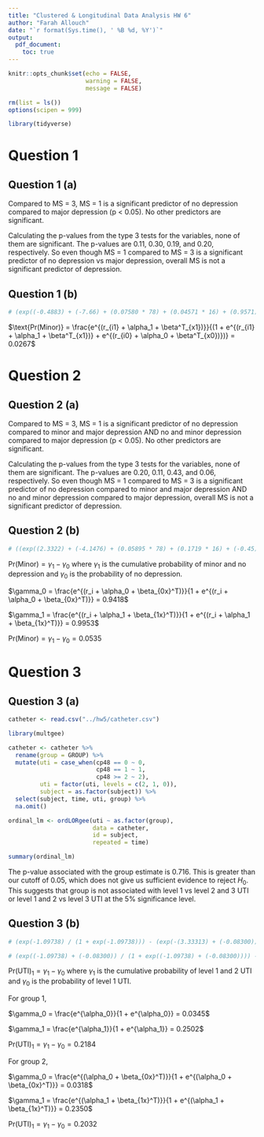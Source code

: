 ```yaml
---
title: "Clustered & Longitudinal Data Analysis HW 6"
author: "Farah Allouch"
date: "`r format(Sys.time(), ' %B %d, %Y')`"
output: 
  pdf_document:
    toc: true
---
```


```r
knitr::opts_chunk$set(echo = FALSE,
                      warning = FALSE,
                      message = FALSE)

rm(list = ls())
options(scipen = 999)

library(tidyverse)
```

\newpage
# Question 1
## Question 1 (a)
Compared to MS = 3, MS = 1 is a significant predictor of no depression compared to major depression (p < 0.05). No other predictors are significant.

Calculating the p-values from the type 3 tests for the variables, none of them are significant. The p-values are 0.11, 0.30, 0.19, and 0.20, respectively. So even though MS = 1 compared to MS = 3 is a significant predictor of no depression vs major depression, overall MS is not a significant predictor of depression.

## Question 1 (b)
```r
# (exp((-0.4883) + (-7.66) + (0.07580 * 78) + (0.04571 * 16) + (0.9571) + (0.05710))) / (1 + (exp((-0.4883) + (-7.66) + (0.07580 * 78) + (0.04571 * 16) + (0.9571) + (0.05710))) + (exp((1.5288) + (-6.0003) + (0.06631 * 78) + (0.1420 * 16) + (-0.1333) + (0.2249))))
```

$\text{Pr(Minor)} = \frac{e^{(r_{i1} + \alpha_1 + \beta^T_{x1})}}{(1 + e^{(r_{i1} + \alpha_1 + \beta^T_{x1})} + e^{(r_{i0} + \alpha_0 + \beta^T_{x0})})} = 0.0267$

\newpage
# Question 2
## Question 2 (a)
Compared to MS = 3, MS = 1 is a significant predictor of no depression compared to minor and major depression AND no and minor depression compared to major depression (p < 0.05). No other predictors are significant.

Calculating the p-values from the type 3 tests for the variables, none of them are significant. The p-values are 0.20, 0.11, 0.43, and 0.06, respectively. So even though MS = 1 compared to MS = 3 is a significant predictor of no depression compared to minor and major depression AND no and minor depression compared to major depression, overall MS is not a significant predictor of depression.

## Question 2 (b)
```r
# ((exp((2.3322) + (-4.1476) + (0.05895 * 78) + (0.1719 * 16) + (-0.45) + (0.2657))) / (1 + (exp((2.3322) + (-4.1476) + (0.05895 * 78) + (0.1719 * 16) + (-0.45) + (0.2657))))) - ((exp((2.3322) + (-6.7132) + (0.05895 * 78) + (0.1719 * 16) + (-0.45) + (0.2657))) / (1 + (exp((2.3322) + (-6.7132) + (0.05895 * 78) + (0.1719 * 16) + (-0.45) + (0.2657)))))
```

$\text{Pr(Minor)} = \gamma_1 - \gamma_0$ where $\gamma_1$ is the cumulative probability of minor and no depression and $\gamma_0$ is the probability of no depression.

$\gamma_0 = \frac{e^{(r_i + \alpha_0 + \beta_{0x}^T)}}{1 + e^{(r_i + \alpha_0 + \beta_{0x}^T)}} = 0.9418$

$\gamma_1 = \frac{e^{(r_i + \alpha_1 + \beta_{1x}^T)}}{1 + e^{(r_i + \alpha_1 + \beta_{1x}^T)}} = 0.9953$

$\text{Pr(Minor)} = \gamma_1 - \gamma_0 = 0.0535$

\newpage
# Question 3
## Question 3 (a)
```r
catheter <- read.csv("../hw5/catheter.csv")

library(multgee)

catheter <- catheter %>% 
  rename(group = GROUP) %>% 
  mutate(uti = case_when(cp48 == 0 ~ 0,
                         cp48 == 1 ~ 1,
                         cp48 >= 2 ~ 2), 
         uti = factor(uti, levels = c(2, 1, 0)),
         subject = as.factor(subject)) %>% 
  select(subject, time, uti, group) %>% 
  na.omit()

ordinal_lm <- ordLORgee(uti ~ as.factor(group),
                        data = catheter,
                        id = subject,
                        repeated = time)

summary(ordinal_lm)
```

The p-value associated with the group estimate is 0.716. This is greater than our cutoff of 0.05, which does not give us sufficient evidence to reject $H_0$. This suggests that group is not associated with level 1 vs level 2 and 3 UTI or level 1 and 2 vs level 3 UTI at the 5% significance level.

## Question 3 (b)
```r
# (exp(-1.09738) / (1 + exp(-1.09738))) - (exp(-(3.33313) + (-0.08300)) / (1 + exp((-3.33313) + (-0.08300))))

# (exp((-1.09738) + (-0.08300)) / (1 + exp((-1.09738) + (-0.08300)))) - (exp((-3.33313) + (-0.08300)) / (1 + exp((-3.33313) + (-0.08300))))
```

$\text{Pr(UTI)}_1 = \gamma_1 - \gamma_0$ where $\gamma_1$ is the cumulative probability of level 1 and 2 UTI and $\gamma_0$ is the probability of level 1 UTI.

For group 1,

$\gamma_0 = \frac{e^{\alpha_0}}{1 + e^{\alpha_0}} = 0.0345$

$\gamma_1 = \frac{e^{\alpha_1}}{1 + e^{\alpha_1}} = 0.2502$

$\text{Pr(UTI)}_1 = \gamma_1 - \gamma_0 = 0.2184$

For group 2, 

$\gamma_0 = \frac{e^{(\alpha_0 + \beta_{0x}^T)}}{1 + e^{(\alpha_0 + \beta_{0x}^T)}} = 0.0318$

$\gamma_1 = \frac{e^{(\alpha_1 + \beta_{1x}^T)}}{1 + e^{(\alpha_1 + \beta_{1x}^T)}} = 0.2350$

$\text{Pr(UTI)}_1 = \gamma_1 - \gamma_0 = 0.2032$
